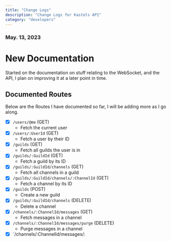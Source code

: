 ```yaml
---
title: "Change Logs"
description: "Change Logs for Kastels API"
category: "developers"
---
```


### May. 13, 2023

# New Documentation

Started on the documentation on stuff relating to the WebSocket, and the API, I plan on improving it at a later point in time.

## Documented Routes

Below are the Routes I have documented so far, I will be adding more as I go along.

- [x] `/users/@me` (GET)
  - Fetch the current user
- [x] `/users/:UserId` (GET)
  - Fetch a user by their ID
- [x] `/guilds` (GET)
  - Fetch all guilds the user is in
- [x] `/guilds/:GuildId` (GET)
  - Fetch a guild by its ID
- [x] `/guilds/:GuildId/channels` (GET)
  - Fetch all channels in a guild
- [x] `/guilds/:GuildId/channels/:ChannelId` (GET)
  - Fetch a channel by its ID
- [x] `/guilds` (POST)
  - Create a new guild
- [x] `/guilds/:GuildId/channels` (DELETE)
  - Delete a channel
- [x] `/channels/:ChannelId/messages` (GET)
  - Fetch messages in a channel
- [x] `/channels/:ChannelId/messages/purge` (DELETE)
  - Purge messages in a channel
- [x] `/channels/:ChannelId/messages/:
